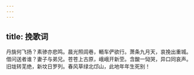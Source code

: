 ```yaml
---
---
---
```

title: 挽歌词
---



丹旐何飞扬？素骖亦悲鸣。晨光照闾巷，輀车俨欲行。萧条九月天，哀挽出重城。借问送者谁？妻子与弟兄。苍苍上古原，峨峨开新茔。含酸一恸哭，异口同哀声。旧垅转芜绝，新坟日罗列。春风草绿北邙山，此地年年生死别！